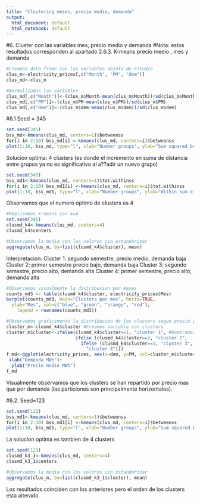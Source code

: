 ```yaml
---
title: "Clustering meses, precio medio, demanda"
output:
  html_document: default
  html_notebook: default
---
```


#6. Cluster con las variables mes, precio medio y demanda
#Nota: estos resultados corresponden al apartado 2.6.3. K-means precio medio , mes y demanda
```r
#Creamos data frame con las variables objeto de estudio
clus_m<-electricity_prices[,c("Month", "PM", "dem")]
clus_md<-clus_m
```
```r
#Normalizamos las variables
clus_md[,c("Month")]<-(clus_m$Month-mean(clus_m$Month))/sd(clus_m$Month)
clus_md[,c("PM")]<-(clus_m$PM-mean(clus_m$PM))/sd(clus_m$PM)
clus_md[,c("dem")]<-(clus_m$dem-mean(clus_m$dem))/sd(clus_m$dem)
```
#6.1 Seed = 345

```r
set.seed(345)
bss_md<-kmeans(clus_md, centers=1)$betweenss
for(i in 2:10) bss_md[i] <-kmeans(clus_md, centers=i)$betweenss
plot(1:10, bss_md, type="l", xlab="Number groups", ylab="Sum squared between groups")
```

Solucion optima: 4 clusters (es donde el incremento en suma de distancia entre grupos ya no es significativo al a??adir un nuevo grupo)

```r
set.seed(345)
bss_md1<-kmeans(clus_md, centers=1)$tot.withinss
for(i in 2:10) bss_md1[i] <-kmeans(clus_md, centers=i)$tot.withinss
plot(1:10, bss_md1, type="l", xlab="Number groups", ylab="Within sum of squares")
```
Observamos que el numero optimo de clusters es 4

```r
#Realizamos k-means con k=4
set.seed(345)
clusmd_k4<-kmeans(clus_md, centers=4)
clusmd_k4$centers
```
```r
#Observamos la media con los valores sin estandarizar
aggregate(clus_m, by=list(clusmd_k4$cluster), mean)
```

Interpretacion:
Cluster 1: segundo semestre, precio medio, demanda baja
Cluster 2: primer semestre precio bajo, demanda baja
Cluster 3: segundo semestre, precio alto, demanda alta
Cluster 4: primer semestre, precio alto, demanda alta

```r
#Observamos visualmente la distribucion por meses
counts_md3 <- table(clusmd_k4$cluster, electricity_prices$Mes)
barplot(counts_md3, main="Clusters por mes", horiz=TRUE,
  ylab="Mes", col=c("blue", "green", "orange", "red"),
 	legend = rownames(counts_md3))
```
```r
#Observamos graficsmente la distribucion de los clusters segun precio y demanda
cluster_m<-clusmd_k4$cluster #Creamos variable con clusters
cluster_m$cluster<-ifelse(clusmd_k4$cluster==1, "cluster 1", #Nombramos los clusters
                          ifelse (clusmd_k4$cluster==2, "cluster 2",
                            ifelse (clusmd_k4$cluster==3, "cluster 3",
                              "cluster 4")))
f_md<-ggplot(electricity_prices, aes(x=dem, y=PM, col=cluster_m$cluster))+geom_point()+
 xlab("Demanda MWh")+
  ylab("Precio medio MWh")
f_md
```

Visualmente observamos que los clusters se han repartido por precio mas que por demanda (las particiones son principalmente horizontales). 

#6.2. Seed=123
```r
set.seed(123)
bss_md1<-kmeans(clus_md, centers=1)$betweenss
for(i in 2:10) bss_md1[i] <-kmeans(clus_md, centers=i)$betweenss
plot(1:10, bss_md1, type="l", xlab="Number groups", ylab="Sum squared between groups")
```
La solucion optima es tambien de 4 clusters
```r
set.seed(123)
clusmd_k3_1<-kmeans(clus_md, centers=4)
clusmd_k3_1$centers
```
```r
#Observamos la media con los valores sin estandarizar
aggregate(clus_m, by=list(clusmd_k3_1$cluster), mean)
```
Los resultados coinciden con los anteriores pero el orden de los clusters esta alterado.

